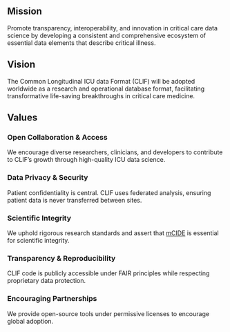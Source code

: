 

## Mission

Promote transparency, interoperability, and innovation in critical care data science by developing a consistent and comprehensive ecosystem of essential data elements that describe critical illness.

## Vision

The Common Longitudinal ICU data Format (CLIF) will be adopted worldwide as a research and operational database format, facilitating transformative life-saving breakthroughs in critical care medicine.

## Values

:::{.values-grid}
::: {.value-card}
### Open Collaboration & Access
We encourage diverse researchers, clinicians, and developers to contribute to CLIF's growth through high-quality ICU data science.
:::

::: {.value-card}
### Data Privacy & Security
Patient confidentiality is central. CLIF uses federated analysis, ensuring patient data is never transferred between sites.
:::

::: {.value-card}
### Scientific Integrity
We uphold rigorous research standards and assert that [mCIDE](mCIDE.qmd) is essential for scientific integrity.
:::

::: {.value-card}
### Transparency & Reproducibility
CLIF code is publicly accessible under FAIR principles while respecting proprietary data protection.
:::

::: {.value-card}
### Encouraging Partnerships
We provide open-source tools under permissive licenses to encourage global adoption.
:::
:::
